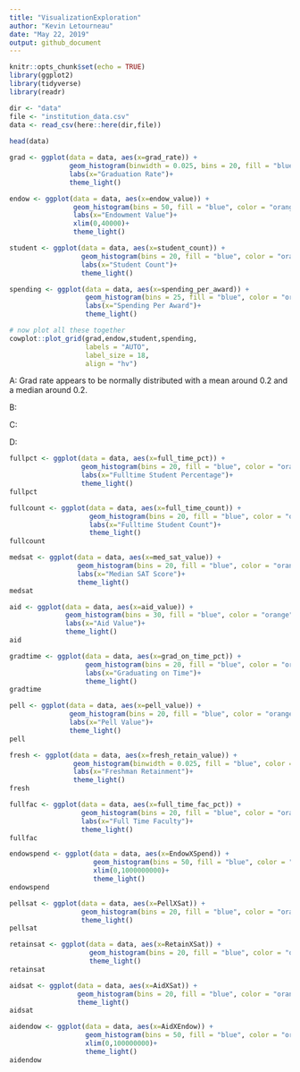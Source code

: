 ```yaml
---
title: "VisualizationExploration"
author: "Kevin Letourneau"
date: "May 22, 2019"
output: github_document
---
```



```r
knitr::opts_chunk$set(echo = TRUE)
library(ggplot2)
library(tidyverse)
library(readr)
```

```r
dir <- "data"
file <- "institution_data.csv"
data <- read_csv(here::here(dir,file))
                 
head(data)
```

```r
grad <- ggplot(data = data, aes(x=grad_rate)) +
               geom_histogram(binwidth = 0.025, bins = 20, fill = "blue", color = "orange")+
               labs(x="Graduation Rate")+
               theme_light()

endow <- ggplot(data = data, aes(x=endow_value)) +
                geom_histogram(bins = 50, fill = "blue", color = "orange")+
                labs(x="Endowment Value")+
                xlim(0,40000)+
                theme_light()

student <- ggplot(data = data, aes(x=student_count)) +
                  geom_histogram(bins = 20, fill = "blue", color = "orange")+
                  labs(x="Student Count")+
                  theme_light()

spending <- ggplot(data = data, aes(x=spending_per_award)) +
                   geom_histogram(bins = 25, fill = "blue", color = "orange")+
                   labs(x="Spending Per Award")+
                   theme_light()

# now plot all these together
cowplot::plot_grid(grad,endow,student,spending,
                   labels = "AUTO",
                   label_size = 18,
                   align = "hv")
```

A: Grad rate appears to be normally distributed with a mean around 0.2 and a median around 0.2.

B:

C:

D:

```r
fullpct <- ggplot(data = data, aes(x=full_time_pct)) +
                  geom_histogram(bins = 20, fill = "blue", color = "orange")+
                  labs(x="Fulltime Student Percentage")+
                  theme_light()
fullpct
```

```r
fullcount <- ggplot(data = data, aes(x=full_time_count)) +
                    geom_histogram(bins = 20, fill = "blue", color = "orange")+
                    labs(x="Fulltime Student Count")+
                    theme_light()
fullcount
```

```r
medsat <- ggplot(data = data, aes(x=med_sat_value)) +
                 geom_histogram(bins = 20, fill = "blue", color = "orange")+
                 labs(x="Median SAT Score")+
                 theme_light()
medsat
```

```r
aid <- ggplot(data = data, aes(x=aid_value)) +
              geom_histogram(bins = 30, fill = "blue", color = "orange")+
              labs(x="Aid Value")+
              theme_light()
aid
```

```r
gradtime <- ggplot(data = data, aes(x=grad_on_time_pct)) +
                   geom_histogram(bins = 20, fill = "blue", color = "orange")+
                   labs(x="Graduating on Time")+
                   theme_light()
gradtime
```

```r
pell <- ggplot(data = data, aes(x=pell_value)) +
               geom_histogram(bins = 20, fill = "blue", color = "orange")+
               labs(x="Pell Value")+
               theme_light()
pell
```

```r
fresh <- ggplot(data = data, aes(x=fresh_retain_value)) +
                geom_histogram(binwidth = 0.025, fill = "blue", color = "orange")+
                labs(x="Freshman Retainment")+
                theme_light()
fresh
```

```r
fullfac <- ggplot(data = data, aes(x=full_time_fac_pct)) +
                  geom_histogram(bins = 20, fill = "blue", color = "orange")+
                  labs(x="Full Time Faculty")+
                  theme_light()
fullfac
```

```r
endowspend <- ggplot(data = data, aes(x=EndowXSpend)) +
                     geom_histogram(bins = 50, fill = "blue", color = "orange")+
                     xlim(0,1000000000)+
                     theme_light()
endowspend
```

```r
pellsat <- ggplot(data = data, aes(x=PellXSat)) +
                  geom_histogram(bins = 20, fill = "blue", color = "orange")+
                  theme_light()
pellsat
```

```r
retainsat <- ggplot(data = data, aes(x=RetainXSat)) +
                    geom_histogram(bins = 20, fill = "blue", color = "orange")+
                    theme_light()
retainsat 
```

```r
aidsat <- ggplot(data = data, aes(x=AidXSat)) +
                 geom_histogram(bins = 20, fill = "blue", color = "orange")+
                 theme_light()
aidsat
```

```r
aidendow <- ggplot(data = data, aes(x=AidXEndow)) +
                   geom_histogram(bins = 50, fill = "blue", color = "orange")+
                   xlim(0,100000000)+
                   theme_light()
aidendow
```